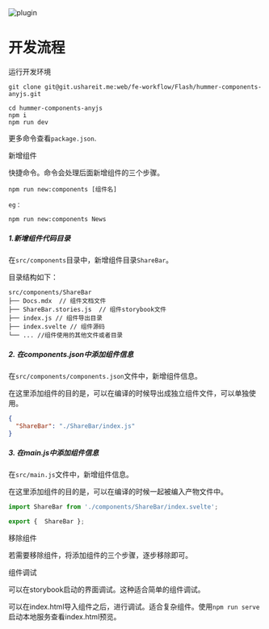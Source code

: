 
<Meta title="Docs/Develop" />

<style>{`
  .subheading {
    --mediumdark: '#999999';
    font-weight: 900;
    font-size: 20px;
    color: #333;
    letter-spacing: 6px;
    line-height: 24px;
    text-transform: uppercase;
    margin-bottom: 12px;
    margin-top: 40px;
  }

  .link-list {
    display: grid;
    grid-template-columns: 1fr;
    grid-template-rows: 1fr 1fr;
    row-gap: 10px;
  }

  @media (min-width: 620px) {
    .link-list {
      row-gap: 20px;
      column-gap: 20px;
      grid-template-columns: 1fr 1fr;
    }
  }

  @media all and (-ms-high-contrast:none) {
  .link-list {
      display: -ms-grid;
      -ms-grid-columns: 1fr 1fr;
      -ms-grid-rows: 1fr 1fr;
    }
  }

  .link-item {
    display: block;
    padding: 20px 30px 20px 15px;
    border: 1px solid #00000010;
    border-radius: 5px;
    transition: background 150ms ease-out, border 150ms ease-out, transform 150ms ease-out;
    color: #333333;
    display: flex;
    align-items: flex-start;
  }

  .link-item:hover {
    border-color: #1EA7FD50;
    transform: translate3d(0, -3px, 0);
    box-shadow: rgba(0, 0, 0, 0.08) 0 3px 10px 0;
  }

  .link-item:active {
    border-color: #1EA7FD;
    transform: translate3d(0, 0, 0);
  }

  .link-item strong {
    font-weight: 700;
    display: block;
    margin-bottom: 2px;
  }
  
  .link-item img {
    height: 40px;
    width: 40px;
    margin-right: 15px;
    flex: none;
  }

  .link-item span {
    font-size: 14px;
    line-height: 20px;
  }

  .tip {
    display: inline-block;
    border-radius: 1em;
    font-size: 11px;
    line-height: 12px;
    font-weight: 700;
    background: #E7FDD8;
    color: #66BF3C;
    padding: 4px 12px;
    margin-right: 10px;
    vertical-align: top;
  }

  .tip-wrapper {
    font-size: 13px;
    line-height: 20px;
    margin-top: 40px;
    margin-bottom: 40px;
  }

  .tip-wrapper code {
    font-size: 12px;
    display: inline-block;
  }

`}</style>

<span>
  <img src={StackAlt} alt="plugin" />
  <h1>开发流程</h1>
</span>

  <div className="subheading">运行开发环境</div>
  
  ```shell
  git clone git@git.ushareit.me:web/fe-workflow/Flash/hummer-components-anyjs.git
  ```
  
  ```shell
  cd hummer-components-anyjs
  npm i
  npm run dev
  ```

  更多命令查看`package.json`.

  <div className="subheading">新增组件</div>

  快捷命令。命令会处理后面新增组件的三个步骤。

  ```
  npm run new:components [组件名]

  eg：
  
  npm run new:components News

  ```

  ##### 1.新增组件代码目录
  在`src/components`目录中，新增组件目录`ShareBar`。

  目录结构如下：
  ```shell
  src/components/ShareBar
├── Docs.mdx  // 组件文档文件
├── ShareBar.stories.js  // 组件storybook文件
├── index.js // 组件导出目录
├── index.svelte // 组件源码
└── ... //组件使用的其他文件或者目录
  ```
  ##### 2. 在components.json中添加组件信息
  在`src/components/components.json`文件中，新增组件信息。

  在这里添加组件的目的是，可以在编译的时候导出成独立组件文件，可以单独使用。

  ```json
  {
    "ShareBar": "./ShareBar/index.js"
  }
  ```
  ##### 3. 在main.js中添加组件信息

  在`src/main.js`文件中，新增组件信息。

  在这里添加组件的目的是，可以在编译的时候一起被编入产物文件中。

  ```js
  import ShareBar from './components/ShareBar/index.svelte';

  export {  ShareBar };
  ```

<div className="subheading">移除组件</div>

若需要移除组件，将添加组件的三个步骤，逐步移除即可。


<div className="subheading">组件调试</div>

可以在storybook启动的界面调试。这种适合简单的组件调试。

可以在index.html导入组件之后，进行调试。适合复杂组件。使用`npm run serve`启动本地服务查看index.html预览。